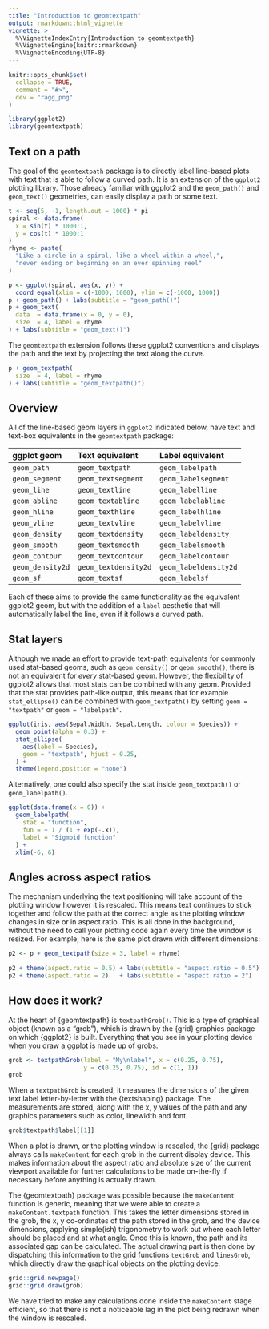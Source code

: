 ```yaml
---
title: "Introduction to geomtextpath"
output: rmarkdown::html_vignette
vignette: >
  %\VignetteIndexEntry{Introduction to geomtextpath}
  %\VignetteEngine{knitr::rmarkdown}
  %\VignetteEncoding{UTF-8}
---
```


```r
knitr::opts_chunk$set(
  collapse = TRUE,
  comment = "#>",
  dev = "ragg_png"
)
```

```r
library(ggplot2)
library(geomtextpath)
```

## Text on a path

The goal of the `geomtextpath` package is to directly label line-based plots with text that is able to follow a curved path. It is an extension of the `ggplot2` plotting library. Those already familiar with ggplot2 and the `geom_path()` and `geom_text()` geometries, can easily display a path or some text.

```r
t <- seq(5, -1, length.out = 1000) * pi
spiral <- data.frame(
  x = sin(t) * 1000:1,
  y = cos(t) * 1000:1
)
rhyme <- paste(
  "Like a circle in a spiral, like a wheel within a wheel,",
  "never ending or beginning on an ever spinning reel"
)

p <- ggplot(spiral, aes(x, y)) +
  coord_equal(xlim = c(-1000, 1000), ylim = c(-1000, 1000))
p + geom_path() + labs(subtitle = "geom_path()")
p + geom_text(
  data  = data.frame(x = 0, y = 0),
  size  = 4, label = rhyme
) + labs(subtitle = "geom_text()")
```

The `geomtextpath` extension follows these ggplot2 conventions and displays the path and the text by projecting the text along the curve. 

```r
p + geom_textpath(
  size  = 4, label = rhyme
) + labs(subtitle = "geom_textpath()")
```

## Overview

All of the line-based geom layers in `ggplot2` indicated below, have text and text-box equivalents in the `geomtextpath` package:

| **ggplot geom**  | **Text equivalent**  | **Label equivalent**   |
|:-----------------|:---------------------|:-----------------------|
| `geom_path`      | `geom_textpath`      | `geom_labelpath`       |
| `geom_segment`   | `geom_textsegment`   | `geom_labelsegment`    |
| `geom_line`      | `geom_textline`      | `geom_labelline`       |
| `geom_abline`    | `geom_textabline`    | `geom_labelabline`     |
| `geom_hline`     | `geom_texthline`     | `geom_labelhline`      |
| `geom_vline`     | `geom_textvline`     | `geom_labelvline`      |
| `geom_density`   | `geom_textdensity`   | `geom_labeldensity`    |
| `geom_smooth`    | `geom_textsmooth`    | `geom_labelsmooth`     |
| `geom_contour`   | `geom_textcontour`   | `geom_labelcontour`    |
| `geom_density2d` | `geom_textdensity2d` | `geom_labeldensity2d`  |
| `geom_sf`        | `geom_textsf`        | `geom_labelsf`         |

Each of these aims to provide the same functionality as the equivalent ggplot2 geom, but with the addition of a `label` aesthetic that will automatically label the line, even if it follows a curved path.

## Stat layers

Although we made an effort to provide text-path equivalents for commonly used stat-based geoms, such as `geom_density()` or `geom_smooth()`, there is not an equivalent for *every* stat-based geom. However, the flexibility of ggplot2 allows that most stats can be combined with any geom. Provided that the stat provides path-like output, this means that for example `stat_ellipse()` can be combined with `geom_textpath()` by setting `geom = "textpath"` or `geom = "labelpath"`.

```r
ggplot(iris, aes(Sepal.Width, Sepal.Length, colour = Species)) +
  geom_point(alpha = 0.3) +
  stat_ellipse(
    aes(label = Species),
    geom = "textpath", hjust = 0.25,
  ) +
  theme(legend.position = "none")
```

Alternatively, one could also specify the stat inside `geom_textpath()` or `geom_labelpath()`.

```r
ggplot(data.frame(x = 0)) +
  geom_labelpath(
    stat = "function", 
    fun = ~ 1 / (1 + exp(-.x)),
    label = "Sigmoid function"
  ) +
  xlim(-6, 6)
```

## Angles across aspect ratios

The mechanism underlying the text positioning will take account of the plotting window however it is rescaled. This means text continues to stick together and follow the path at the correct angle as the plotting window changes in size or in aspect ratio. This is all done in the background, without the need to call your plotting code again every time the window is resized. For example, here is the same plot drawn with different dimensions:

```r
p2 <- p + geom_textpath(size = 3, label = rhyme)

p2 + theme(aspect.ratio = 0.5) + labs(subtitle = "aspect.ratio = 0.5")
p2 + theme(aspect.ratio = 2)   + labs(subtitle = "aspect.ratio = 2")
```

## How does it work?

At the heart of {geomtextpath} is `textpathGrob()`. This is a type of graphical object (known as a "grob"), which is drawn by the {grid} graphics package on which {ggplot2} is built. Everything that you see in your plotting device when you draw a ggplot is made up of grobs.

```r
grob <- textpathGrob(label = "My\nlabel", x = c(0.25, 0.75), 
                     y = c(0.25, 0.75), id = c(1, 1))
grob
```

When a `textpathGrob` is created, it measures the dimensions of the given text label letter-by-letter with the {textshaping} package. The measurements are stored, along with the x, y values of the path and any graphics parameters such as color, linewidth and font. 

```r
grob$textpath$label[[1]]
```

When a plot is drawn, or the plotting window is rescaled, the {grid} package always calls `makeContent` for each grob in the current display device. This makes information about the aspect ratio and absolute size of the current viewport available for further calculations to be made on-the-fly if necessary before anything is actually drawn.

The {geomtextpath} package was possible because the `makeContent` function is generic, meaning that we were able to create a `makeContent.textpath` function. This takes the letter dimensions stored in the grob, the x, y co-ordinates of the path stored in the grob, and the device dimensions, applying simple(ish) trigonometry to work out where each letter should be placed and at what angle. Once this is known, the path and its associated gap can be calculated. The actual drawing part is then done by dispatching this information to the grid functions `textGrob` and `linesGrob`, which directly draw the graphical objects on the plotting device.

```r
grid::grid.newpage()
grid::grid.draw(grob)
```

We have tried to make any calculations done inside the `makeContent` stage efficient, so that there is not a noticeable lag in the plot being redrawn when the window is rescaled.
